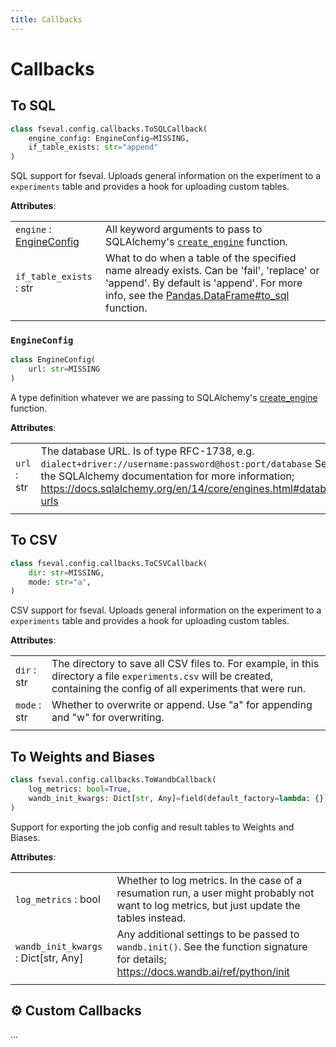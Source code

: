 ```yaml
---
title: Callbacks
---
```



# Callbacks

## To SQL


```python
class fseval.config.callbacks.ToSQLCallback(
    engine_config: EngineConfig=MISSING,
    if_table_exists: str="append"
)
```

SQL support for fseval. Uploads general information on the experiment to a `experiments` table and provides a hook for uploading custom tables.

**Attributes**:

| | |
|---|---|
| `engine` : [EngineConfig](#engineconfig) | All keyword arguments to pass to SQLAlchemy's [`create_engine`](https://docs.sqlalchemy.org/en/14/core/engines.html#sqlalchemy.create_engine) function. |
| `if_table_exists` : str | What to do when a table of the specified name already exists. Can be 'fail', 'replace' or 'append'. By default is 'append'. For more info, see the [Pandas.DataFrame#to_sql](https://pandas.pydata.org/docs/reference/api/pandas.DataFrame.to_sql.html) function. |
| | |



    
    
### `EngineConfig`

```python
class EngineConfig(
    url: str=MISSING
)
```

A type definition whatever we are passing to SQLAlchemy's [create_engine](https://docs.sqlalchemy.org/en/14/core/engines.html#sqlalchemy.create_engine) function.

**Attributes**:

| | |
|---|---|
| `url` : str | The database URL. Is of type RFC-1738, e.g. `dialect+driver://username:password@host:port/database` See the SQLAlchemy documentation for more information; https://docs.sqlalchemy.org/en/14/core/engines.html#database-urls |
| | |


## To CSV


```python
class fseval.config.callbacks.ToCSVCallback(
    dir: str=MISSING,
    mode: str="a",
)
```


CSV support for fseval. Uploads general information on the experiment to a `experiments` table and provides a hook for uploading custom tables.

**Attributes**:

| | |
|---|---|
| `dir` : str | The directory to save all CSV files to. For example, in this directory a file `experiments.csv` will be created, containing the config of all experiments that were run. |
| `mode` : str | Whether to overwrite or append. Use "a" for appending and "w" for overwriting. |
| | |



## To Weights and Biases

```python
class fseval.config.callbacks.ToWandbCallback(
    log_metrics: bool=True,
    wandb_init_kwargs: Dict[str, Any]=field(default_factory=lambda: {}),
)
```

Support for exporting the job config and result tables to Weights and Biases.
    
**Attributes**:

| | |
|---|---|
| `log_metrics` : bool | Whether to log metrics. In the case of a resumation run, a user might probably not want to log metrics, but just update the tables instead. |
| `wandb_init_kwargs` : Dict[str, Any] | Any additional settings to be passed to `wandb.init()`. See the function signature for details; https://docs.wandb.ai/ref/python/init |
| | |


## ⚙️ Custom Callbacks
...